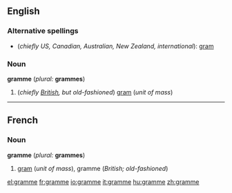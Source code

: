 ==English==

===Alternative spellings===
* (''chiefly US, Canadian, Australian, New Zealand, international''): [[gram]]

===Noun===
'''gramme''' (''plural:'' '''grammes''')
# (''chiefly [[w:British English|British]], but old-fashioned'') [[gram]] (''unit of mass'')

----

==French==
===Noun===
'''gramme''' {{m}} (''plural:'' '''grammes''')
# [[gram]] (''unit of mass''), gramme (''British; old-fashioned'')

[[el:gramme]]
[[fr:gramme]]
[[io:gramme]]
[[it:gramme]]
[[hu:gramme]]
[[zh:gramme]]